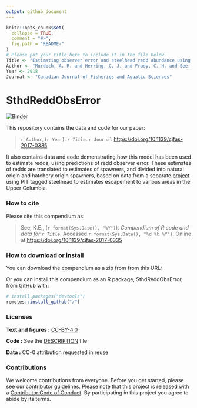 ```yaml
---
output: github_document
---
```


<!-- README.md is generated from README.Rmd. Please edit that file -->

```r
knitr::opts_chunk$set(
  collapse = TRUE,
  comment = "#>",
  fig.path = "README-"
)
# Please put your title here to include it in the file below.
Title <- "Estimating observer error and steelhead redd abundance using a modified Gaussian area-under-the-curve framework"
Author <- "Murdoch, A. R. and Herring, C. J. and Frady, C. H. and See, K. E. and Jordan, C. E."
Year <- 2018
Journal <- "Canadian Journal of Fisheries and Aquatic Sciences"
```

# SthdReddObsError

[![Binder](https://mybinder.org/badge_logo.svg)](https://mybinder.org/v2/gh///master?urlpath=rstudio)

This repository contains the data and code for our paper:

> `r Author`, (`r Year`). _`r Title`_. `r Journal`  <https://doi.org/10.1139/cjfas-2017-0335>

It also contains data and code demonstrating how this model has been used to estimate redds, using predictions of redd observer error. These estimates of redds are translated to estimates of spawners, and divided into natural origin and hatchery origin spawners, based on data from a separate [project](https://github.com/KevinSee/DabomPriestRapidsSthd) using PIT tagged steelhead to estimates escapement to various areas in the Upper Columbia. 

### How to cite

Please cite this compendium as:

> See, K.E., (`r format(Sys.Date(), "%Y")`). _Compendium of R code and data for `r Title`_. Accessed `r format(Sys.Date(), "%d %b %Y")`. Online at <https://doi.org/10.1139/cjfas-2017-0335>

### How to download or install

You can download the compendium as a zip from from this URL: </archive/master.zip>

Or you can install this compendium as an R package, SthdReddObsError, from GitHub with:


```r
# install.packages("devtools")
remotes::install_github("/")
```


### Licenses

**Text and figures :**  [CC-BY-4.0](http://creativecommons.org/licenses/by/4.0/)

**Code :** See the [DESCRIPTION](DESCRIPTION) file

**Data :** [CC-0](http://creativecommons.org/publicdomain/zero/1.0/) attribution requested in reuse

### Contributions

We welcome contributions from everyone. Before you get started, please see our [contributor guidelines](CONTRIBUTING.md). Please note that this project is released with a [Contributor Code of Conduct](CONDUCT.md). By participating in this project you agree to abide by its terms.

